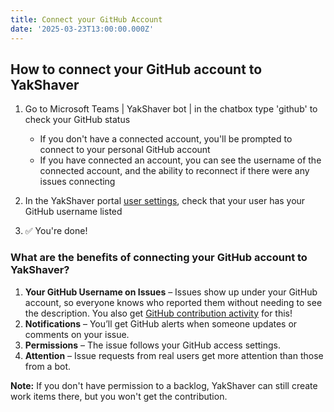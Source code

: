 ```yaml
---
title: Connect your GitHub Account
date: '2025-03-23T13:00:00.000Z'
---
```


## How to connect your GitHub account to YakShaver

1. Go to Microsoft Teams | YakShaver bot | in the chatbox type 'github' to check your GitHub status

   * If you don't have a connected account, you'll be prompted to connect to your personal GitHub account
   * If you have connected an account, you can see the username of the connected account, and the ability to reconnect if there were any issues connecting

2. In the YakShaver portal [user settings](https://portal.yakshaver.ai/settings/users), check that your user has your GitHub username listed

3. ✅ You're done!

### What are the benefits of connecting your GitHub account to YakShaver?

1. **Your GitHub Username on Issues** – Issues show up under your GitHub account, so everyone knows who reported them without needing to see the description. You also get [GitHub contribution activity](https://docs.github.com/en/account-and-profile/setting-up-and-managing-your-github-profile/managing-contribution-settings-on-your-profile/viewing-contributions-on-your-profile#what-counts-as-a-contribution) for this!
2. **Notifications** – You’ll get GitHub alerts when someone updates or comments on your issue.
3. **Permissions** – The issue follows your GitHub access settings.
4. **Attention** – Issue requests from real users get more attention than those from a bot.

**Note:** If you don't have permission to a backlog, YakShaver can still create work items there, but you won't get the contribution.
